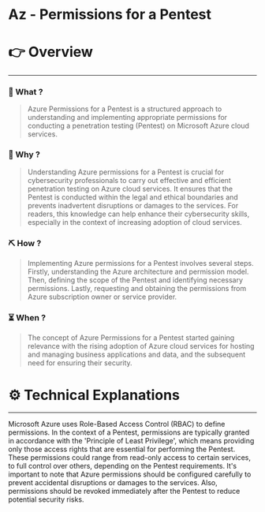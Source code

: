 # Az - Permissions for a Pentest


# 👉 Overview

---

### 👀 What ?

> Azure Permissions for a Pentest is a structured approach to understanding and implementing appropriate permissions for conducting a penetration testing (Pentest) on Microsoft Azure cloud services.
> 

### 🧐 Why ?

> Understanding Azure permissions for a Pentest is crucial for cybersecurity professionals to carry out effective and efficient penetration testing on Azure cloud services. It ensures that the Pentest is conducted within the legal and ethical boundaries and prevents inadvertent disruptions or damages to the services. For readers, this knowledge can help enhance their cybersecurity skills, especially in the context of increasing adoption of cloud services.
> 

### ⛏️ How ?

> Implementing Azure permissions for a Pentest involves several steps. Firstly, understanding the Azure architecture and permission model. Then, defining the scope of the Pentest and identifying necessary permissions. Lastly, requesting and obtaining the permissions from Azure subscription owner or service provider.
> 

### ⏳ When ?

> The concept of Azure Permissions for a Pentest started gaining relevance with the rising adoption of Azure cloud services for hosting and managing business applications and data, and the subsequent need for ensuring their security.
> 

# ⚙️ Technical Explanations

---

Microsoft Azure uses Role-Based Access Control (RBAC) to define permissions. In the context of a Pentest, permissions are typically granted in accordance with the 'Principle of Least Privilege', which means providing only those access rights that are essential for performing the Pentest. These permissions could range from read-only access to certain services, to full control over others, depending on the Pentest requirements. It's important to note that Azure permissions should be configured carefully to prevent accidental disruptions or damages to the services. Also, permissions should be revoked immediately after the Pentest to reduce potential security risks.
